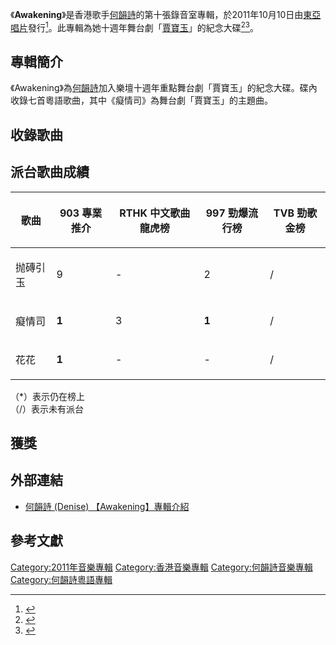 {{Merge from |Awakening (紀念國語大碟) |date=2018年12月 }}
{{Infobox album
| name       = Awakening
| type       = 專輯
| artist     = [[何韻詩|何韻詩]]
| cover      = HOCC - Awakening 2.jpg
| recorded   = 
<!-- 未知參數 | background = green -->
| released   = 2011年10月10日
| genre      = 粵語流行
| label      = [[東亞唱片_(集團)|東亞唱片]]
| length     = 
| producer   = [[何秉舜|何秉舜]]、何韵诗
| reviews    = 
| prev_title = [[Green|Green]]
| prev_year  = 2011
| next_title = [[Awakening_(紀念國語大碟)|Awakening (紀念國語大碟)]]
| next_year  = 2012
}}
《'''Awakening'''》是香港歌手[[何韻詩|何韻詩]]的第十張錄音室專輯，於2011年10月10日由[[東亞唱片_(集團)|東亞唱片]]發行<ref>{{cite web|url=https://itunes.apple.com/hk/album/awakening/892620087|title=Awakening|publisher=Apple Inc.|accessdate=2018年12月29日|archive-date=2018年12月30日|archive-url=https://web.archive.org/web/20181230131951/https://itunes.apple.com/hk/album/awakening/892620087|dead-url=no}}</ref>。此專輯為她十週年舞台劇「[[賈寶玉_(舞台劇)|賈寶玉]]」的紀念大碟<ref>{{cite web |title=何韵诗参演舞台剧《贾宝玉》 主题曲电台首播 |url=http://ent.sina.com.cn/y/2012-04-11/14363602445.shtml |website=sina |accessdate=2019-02-07 |archive-date=2019-02-09 |archive-url=https://web.archive.org/web/20190209124159/http://ent.sina.com.cn/y/2012-04-11/14363602445.shtml |dead-url=no }}</ref><ref>{{cite web |author1=Jive |title=何韵诗《Awakening》：未懂红楼，先懂何韵诗 |url=http://music.yule.sohu.com/20111024/n323165503.shtml |website=SOHU |accessdate=2019-02-07 |archive-date=2019-02-09 |archive-url=https://web.archive.org/web/20190209124242/http://music.yule.sohu.com/20111024/n323165503.shtml |dead-url=no }}</ref>。

==專輯簡介==
《Awakening》為[[何韻詩|何韻詩]]加入樂壇十週年重點舞台劇「賈寶玉」的紀念大碟。碟內收錄七首粵語歌曲，其中《癡情司》為舞台劇「賈寶玉」的主題曲。

==收錄歌曲==
{{Tracklist/common
| headline = Disc 1 – CD
| total_length = 
| apos = below
| lyrics_credits = yes
| music_credits = yes
| arranger_credits = yes
| producer_credits = no
| all_producer = [[何秉舜|何秉舜]]、何韻詩
| longnote_column = no

| title1 = Overture: 預演 
| music1 = 何秉舜
| lyrics1 = —
| arranger1 = —
| producer1 = 
| longnote1 = 
| length1 =

| title2 = 茫茫
| note2 = 
| music2 = 莊啟馨
| lyrics2 = [[何秀萍|何秀萍]]
| arranger2 = 何秉舜
| producer2 = 
| longnote2 = 
| length2 =

| title3 =  木石前盟
| music3 = 何秉舜
| lyrics3 = —
| arranger3 = —
| producer3 = 
| longnote3 = 
| length3 = 

| title4 = 花花
| music4 = [[伍家輝|伍家輝]] 
| lyrics4 = [[周耀輝|周耀輝]]
| arranger4 = 何秉舜、Fergus Chow
| producer4 = 
| longnote4 = 
| length4 = 

| title5 = 葬
| music5 = 何秉舜
| lyrics5 = —
| arranger5 = —
| producer5 = 
| longnote5 = 
| length5 =

| title6 = 花辭
| music6 = [[Vincent_Chow|Vincent Chow]]
| lyrics6 = [[喬靖夫|喬靖夫]]、何秀萍
| arranger6 = 何秉舜 
| producer6 = 
| longnote6 = 
| length6 = 

| title7 =  內外
| music7 = 何山
| lyrics7 =  周耀輝
| arranger7 = 何山、Goro Wong
| producer7 = 
| longnote7 = 
| length7 =

| title8 =  海棠花開
| music8 = 何秉舜
| lyrics8 = —
| arranger8 = —
| producer8 = 
| longnote8 = 
| length8 =

| title9 =  青春祭
| music9 = [[盧凱彤|盧凱彤]]
| lyrics9 = [[郭啟華|郭啟華]]
| arranger9 = 何秉舜、盧凱彤
| producer9 = 
| longnote9 = 
| length9 =

| title10 =  大婚
| music10 = 何秉舜
| lyrics10 = —
| arranger10 = —
| producer10 = 
| longnote10 = 
| length10 = 

| title11 = 癡情司
| music11 = 何秉舜
| lyrics11 = [[黃偉文|黃偉文]]
| arranger11 = 何秉舜
| producer11 = 
| longnote11 = 
| length11 = 

| title12 = Reprise: 回歸
| music12 = 何秉舜
| lyrics12 = —
| arranger12 = —
| producer12 = 
| longnote12 = 
| length12 = 

| title13 = 拋磚引玉
| music13 = hocc@goomusic
| lyrics13 = 黃偉文
| arranger13 = 何秉舜、盧凱彤
| producer13 = 
| longnote13 = 
| length13 = 
}}

{{Tracklist/common
| headline = Disc 2 – DVD
| total_length = 

| title1 = 拋磚引玉（Making of MV）
}}

==派台歌曲成績== 
{| class="wikitable"
|-
!歌曲||903 專業推介||RTHK 中文歌曲龍虎榜||997 勁爆流行榜||TVB 勁歌金榜
|-
| 抛磚引玉 || 9 || - || 2 || / 
|-
| 癡情司 || '''1''' || 3 || '''1'''|| / 
|-
| 花花 || '''1''' || - || - || /
|}
（*）表示仍在榜上<br />（/）表示未有派台

==獲獎==

==外部連結==
*[https://web.archive.org/web/20111214005947/http://hk.kkbox.com/album/fEaW0kGuju2AhQ0F190p0091-index.html#album-description 何韻詩 (Denise) 【Awakening】專輯介紹]

==參考文獻==
{{reflist}}

{{何韻詩}}

[[Category:2011年音樂專輯|Category:2011年音樂專輯]]
[[Category:香港音樂專輯|Category:香港音樂專輯]]
[[Category:何韻詩音樂專輯|Category:何韻詩音樂專輯]]
[[Category:何韻詩粵語專輯|Category:何韻詩粵語專輯]]